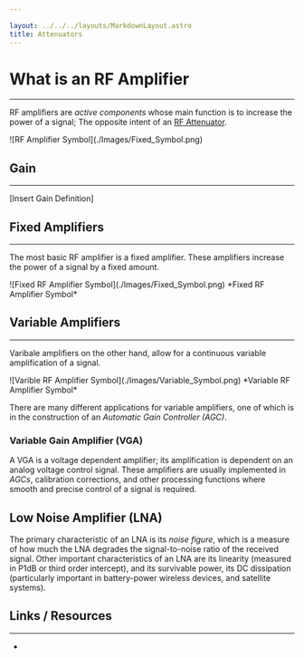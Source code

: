 ```yaml
---

layout: ../../../layouts/MarkdownLayout.astro
title: Attenuators
---
```



# What is an RF Amplifier

---

RF amplifiers are *active components* whose main function is to increase
the power of a signal; The opposite intent of an <a href="/RF_Components/Attenuators/Attenuators">RF Attenuator</a>.

<div class="image_wrapper">
    <PlotWindow amplitude="20"></PlotWindow>
    <div>
        ![RF Amplifier Symbol](./Images/Fixed_Symbol.png)
    </div>
    <PlotWindow amplitude="65"></PlotWindow>
</div>

## Gain

---

[Insert Gain Definition]

## Fixed Amplifiers

---

The most basic RF amplifier is a fixed amplifier. These amplifiers increase 
the power of a signal by a fixed amount.

<div class="image_wrapper">
  ![Fixed RF Amplifier Symbol](./Images/Fixed_Symbol.png)
  *Fixed RF Amplifier Symbol*
</div>

## Variable Amplifiers

---

Varibale amplifiers on the other hand, allow for a continuous variable 
amplification of a signal.

<div class="image_wrapper">
  ![Varible RF Amplifier Symbol](./Images/Variable_Symbol.png)
  *Variable RF Amplifier Symbol*
</div>

There are many different applications for variable amplifiers, one of which
is in the construction of an *Automatic Gain Controller (AGC)*.

### Variable Gain Amplifier (VGA)

A VGA is a voltage dependent amplifier; its amplification is dependent on an 
analog voltage control signal. These amplifiers are usually implemented in 
*AGCs*, calibration corrections, and other processing functions where smooth 
and precise control of a signal is required.

## Low Noise Amplifier (LNA)

The primary characteristic of an LNA is its *noise figure*, which is a
measure of how much the LNA degrades the signal-to-noise ratio of the
received signal. Other important characteristics of an LNA are its
linearity (measured in P1dB or third order intercept), and its survivable
power, its DC dissipation (particularly important in battery-power wireless
devices, and satellite systems).

## Links / Resources

---

-